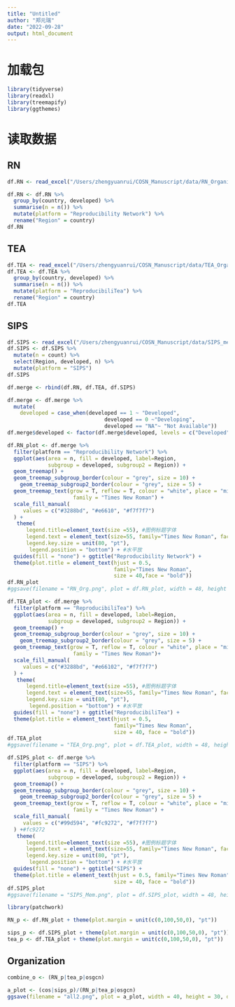 ```yaml
---
title: "Untitled"
author: "郑元瑞"
date: "2022-09-28"
output: html_document
---
```

# 加载包
```r
library(tidyverse)
library(readxl)
library(treemapify)
library(ggthemes)
```

# 读取数据

## RN
```r
df.RN <- read_excel("/Users/zhengyuanrui/COSN_Manuscript/data/RN_Organization.xlsx")
```

```r
df.RN <- df.RN %>% 
  group_by(country, developed) %>% 
  summarise(n = n()) %>% 
  mutate(platform = "Reproducibility Network") %>% 
  rename("Region" = country)
df.RN 
```
## TEA
```r
df.TEA <- read_excel("/Users/zhengyuanrui/COSN_Manuscript/data/TEA_Organization.xlsx")
df.TEA <- df.TEA %>% 
  group_by(country, developed) %>% 
  summarise(n = n()) %>% 
  mutate(platform = "ReproducibiliTea") %>% 
  rename("Region" = country)
df.TEA
```
## SIPS
```r
df.SIPS <- read_excel("/Users/zhengyuanrui/COSN_Manuscript/data/SIPS_member.xlsx")
df.SIPS <- df.SIPS %>% 
  mutate(n = count) %>% 
  select(Region, developed, n) %>% 
  mutate(platform = "SIPS")
df.SIPS
```

```r
df.merge <- rbind(df.RN, df.TEA, df.SIPS)
```

```r
df.merge <- df.merge %>%
  mutate(
    developed = case_when(developed == 1 ~ "Developed",
                               developed == 0 ~"Developing",
                               developed == "NA"~ "Not Available"))
df.merge$developed <- factor(df.merge$developed, levels = c("Developed", "Developing", "Not Available"))
```


```r
df.RN_plot <- df.merge %>% 
  filter(platform == "Reproducibility Network") %>% 
  ggplot(aes(area = n, fill = developed, label=Region, 
             subgroup = developed, subgroup2 = Region)) +
  geom_treemap() +
  geom_treemap_subgroup_border(colour = "grey", size = 10) +
    geom_treemap_subgroup2_border(colour = "grey", size = 5) +
  geom_treemap_text(grow = T, reflow = T, colour = "white", place = "middle",
                     family = "Times New Roman") +
  scale_fill_manual(
     values = c("#3288bd", "#e6610", "#f7f7f7")
  ) +
   theme(
      legend.title=element_text(size =55), #图例标题字体
      legend.text = element_text(size=55, family="Times New Roman", face = "bold"),#图例字体
      legend.key.size = unit(80, "pt"),
       legend.position = "bottom") + #水平放
  guides(fill = "none") + ggtitle("Reproducibility Network") +
  theme(plot.title = element_text(hjust = 0.5, 
                                  family="Times New Roman", 
                                  size = 40,face = "bold")) 
df.RN_plot
#ggsave(filename = "RN_Org.png", plot = df.RN_plot, width = 48, height = 20, dpi = 300)
```


```r
df.TEA_plot <- df.merge %>% 
  filter(platform == "ReproducibiliTea") %>% 
  ggplot(aes(area = n, fill = developed, label=Region, 
             subgroup = developed, subgroup2 = Region)) +
  geom_treemap() +
  geom_treemap_subgroup_border(colour = "grey", size = 10) +
    geom_treemap_subgroup2_border(colour = "grey", size = 5) +
  geom_treemap_text(grow = T, reflow = T, colour = "white", place = "middle",
                     family = "Times New Roman")+ 
  scale_fill_manual(
     values = c("#3288bd", "#e66102", "#f7f7f7")
  ) +
   theme(
      legend.title=element_text(size =55), #图例标题字体
      legend.text = element_text(size=55, family="Times New Roman", face = "bold"),#图例字体
      legend.key.size = unit(80, "pt"),
       legend.position = "bottom") + #水平放
  guides(fill = "none") + ggtitle("ReproducibiliTea") +
  theme(plot.title = element_text(hjust = 0.5,
                                  family="Times New Roman", 
                                  size = 40, face = "bold")) 
df.TEA_plot
#ggsave(filename = "TEA_Org.png", plot = df.TEA_plot, width = 48, height = 20, dpi = 300)
```


```r
df.SIPS_plot <- df.merge %>% 
  filter(platform == "SIPS") %>% 
  ggplot(aes(area = n, fill = developed, label=Region, 
             subgroup = developed, subgroup2 = Region)) +
  geom_treemap() +
  geom_treemap_subgroup_border(colour = "grey", size = 10) +
    geom_treemap_subgroup2_border(colour = "grey", size = 5) +
  geom_treemap_text(grow = T, reflow = T, colour = "white", place = "middle",
                     family = "Times New Roman") +
  scale_fill_manual(
     values = c("#99d594", "#fc9272", "#f7f7f7")
  ) +#fc9272
   theme(
      legend.title=element_text(size =55), #图例标题字体
      legend.text = element_text(size=55, family="Times New Roman", face = "bold"),#图例字体
      legend.key.size = unit(80, "pt"),
       legend.position = "bottom") + #水平放
  guides(fill = "none") + ggtitle("SIPS") +
  theme(plot.title = element_text(hjust = 0.5, family="Times New Roman", 
                                  size = 40, face = "bold")) 
df.SIPS_plot
#ggsave(filename = "SIPS_Mem.png", plot = df.SIPS_plot, width = 48, height = 20, dpi = 300)
```


```r
library(patchwork)
```


```r
RN_p <- df.RN_plot + theme(plot.margin = unit(c(0,100,50,0), "pt"))

sips_p <- df.SIPS_plot + theme(plot.margin = unit(c(0,100,50,0), "pt"))
tea_p <- df.TEA_plot + theme(plot.margin = unit(c(0,100,50,0), "pt"))
```

## Organization
```r
combine_o <- (RN_p|tea_p|osgcn)
```


```r
a_plot <- (cos|sips_p)/(RN_p|tea_p|osgcn)
ggsave(filename = "all2.png", plot = a_plot, width = 40, height = 30, dpi = 300)
```

